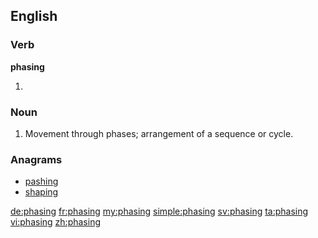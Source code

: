 ==English==

===Verb===
'''phasing'''

# {{present participle of|phase}}

===Noun===
{{en-noun}}

# Movement through phases; arrangement of a sequence or cycle.

===Anagrams===
* [[pashing#English|pashing]]
* [[shaping#English|shaping]]

[[de:phasing]]
[[fr:phasing]]
[[my:phasing]]
[[simple:phasing]]
[[sv:phasing]]
[[ta:phasing]]
[[vi:phasing]]
[[zh:phasing]]